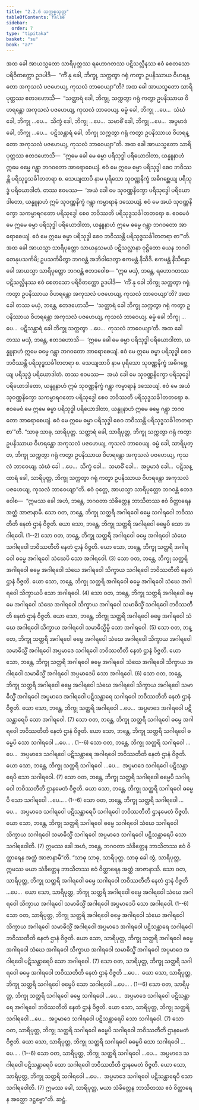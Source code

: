 ```yaml
---
title: "2.2.6 သက္ကစ္စသုတ္တ"
tableOfContents: false
sidebar:
  order: 7
type: "tipitaka"
basket: "su"
book: "a7"
---
```



<DynamicBreadcrumb />

<Division number="70" book="a7">

<Paragraph number="538" book="a7">
အထ ခေါ အာယသ္မတော သာရိပုတ္တဿ ရဟောဂတဿ ပဋိသလ္လီနဿ ဧဝံ စေတသော ပရိဝိတက္ကော ဥဒပါဒိ—  “ကိံ နု ခေါ, ဘိက္ခု, သက္ကတွာ ဂရုံ ကတွာ ဥပနိဿာယ ဝိဟရန္တော အကုသလံ ပဇဟေယျ, ကုသလံ ဘာဝေယျာ”တိ? အထ ခေါ အာယသ္မတော သာရိပုတ္တဿ ဧတဒဟောသိ—  “သတ္ထာရံ ခေါ, ဘိက္ခု, သက္ကတွာ ဂရုံ ကတွာ ဥပနိဿာယ ဝိဟရန္တော အကုသလံ ပဇဟေယျ, ကုသလံ ဘာဝေယျ. ဓမ္မံ ခေါ, ဘိက္ခု …ပေ…  သံဃံ ခေါ, ဘိက္ခု …ပေ…  သိက္ခံ ခေါ, ဘိက္ခု …ပေ…  သမာဓိံ ခေါ, ဘိက္ခု …ပေ…  အပ္ပမာဒံ ခေါ, ဘိက္ခု …ပေ…  ပဋိသန္ထာရံ ခေါ, ဘိက္ခု သက္ကတွာ ဂရုံ ကတွာ ဥပနိဿာယ ဝိဟရန္တော အကုသလံ ပဇဟေယျ, ကုသလံ ဘာဝေယျာ”တိ.
</Paragraph>

<Paragraph number="539" book="a7">
အထ ခေါ အာယသ္မတော သာရိပုတ္တဿ ဧတဒဟောသိ—  “ဣမေ ခေါ မေ ဓမ္မာ ပရိသုဒ္ဓါ ပရိယောဒါတာ, ယန္နူနာဟံ ဣမေ ဓမ္မေ ဂန္တွာ ဘဂဝတော အာရောစေယျံ. ဧဝံ မေ ဣမေ ဓမ္မာ ပရိသုဒ္ဓါ စေဝ ဘဝိဿန္တိ ပရိသုဒ္ဓသင်္ခါတတရာ စ. သေယျထာပိ နာမ ပုရိသော သုဝဏ္ဏနိက္ခံ အဓိဂစ္ဆေယျ ပရိသုဒ္ဓံ ပရိယောဒါတံ. တဿ ဧဝမဿ—  ‘အယံ ခေါ မေ သုဝဏ္ဏနိက္ခော ပရိသုဒ္ဓေါ ပရိယောဒါတော, ယန္နူနာဟံ ဣမံ သုဝဏ္ဏနိက္ခံ ဂန္တွာ ကမ္မာရာနံ ဒဿေယျံ. ဧဝံ မေ အယံ သုဝဏ္ဏနိက္ခော သကမ္မာရဂတော ပရိသုဒ္ဓေါ စေဝ ဘဝိဿတိ ပရိသုဒ္ဓသင်္ခါတတရော စ. ဧဝမေဝံ မေ ဣမေ ဓမ္မာ ပရိသုဒ္ဓါ ပရိယောဒါတာ, ယန္နူနာဟံ ဣမေ ဓမ္မေ ဂန္တွာ ဘဂဝတော အာရောစေယျံ. ဧဝံ မေ ဣမေ ဓမ္မာ ပရိသုဒ္ဓါ စေဝ ဘဝိဿန္တိ ပရိသုဒ္ဓသင်္ခါတတရာ စာ’”တိ.
</Paragraph>

<Paragraph number="540" book="a7">
အထ ခေါ အာယသ္မာ သာရိပုတ္တော သာယနှသမယံ ပဋိသလ္လာနာ ဝုဋ္ဌိတော ယေန ဘဂဝါ တေနုပသင်္ကမိ; ဥပသင်္ကမိတွာ ဘဂဝန္တံ အဘိဝါဒေတွာ ဧကမန္တံ နိသီဒိ. ဧကမန္တံ နိသိန္နော ခေါ အာယသ္မာ သာရိပုတ္တော ဘဂဝန္တံ ဧတဒဝေါစ—
</Paragraph>

<Paragraph number="541" book="a7">
“ဣဓ မယှံ, ဘန္တေ, ရဟောဂတဿ ပဋိသလ္လီနဿ ဧဝံ စေတသော ပရိဝိတက္ကော ဥဒပါဒိ—  ‘ကိံ နု ခေါ ဘိက္ခု သက္ကတွာ ဂရုံ ကတွာ ဥပနိဿာယ ဝိဟရန္တော အကုသလံ ပဇဟေယျ, ကုသလံ ဘာဝေယျာ’တိ? အထ ခေါ တဿ မယှံ, ဘန္တေ, ဧတဒဟောသိ—  ‘သတ္ထာရံ ခေါ ဘိက္ခု သက္ကတွာ ဂရုံ ကတွာ ဥပနိဿာယ ဝိဟရန္တော အကုသလံ ပဇဟေယျ, ကုသလံ ဘာဝေယျ. ဓမ္မံ ခေါ ဘိက္ခု …ပေ…  ပဋိသန္ထာရံ ခေါ ဘိက္ခု သက္ကတွာ …ပေ…  ကုသလံ ဘာဝေယျာ’တိ. အထ ခေါ တဿ မယှံ, ဘန္တေ, ဧတဒဟောသိ—  ‘ဣမေ ခေါ မေ ဓမ္မာ ပရိသုဒ္ဓါ ပရိယောဒါတာ, ယန္နူနာဟံ ဣမေ ဓမ္မေ ဂန္တွာ ဘဂဝတော အာရောစေယျံ. ဧဝံ မေ ဣမေ ဓမ္မာ ပရိသုဒ္ဓါ စေဝ ဘဝိဿန္တိ ပရိသုဒ္ဓသင်္ခါတတရာ စ. သေယျထာပိ နာမ ပုရိသော သုဝဏ္ဏနိက္ခံ အဓိဂစ္ဆေယျ ပရိသုဒ္ဓံ ပရိယောဒါတံ. တဿ ဧဝမဿ—  အယံ ခေါ မေ သုဝဏ္ဏနိက္ခော ပရိသုဒ္ဓေါ ပရိယောဒါတော, ယန္နူနာဟံ ဣမံ သုဝဏ္ဏနိက္ခံ ဂန္တွာ ကမ္မာရာနံ ဒဿေယျံ. ဧဝံ မေ အယံ သုဝဏ္ဏနိက္ခော သကမ္မာရဂတော ပရိသုဒ္ဓေါ စေဝ ဘဝိဿတိ ပရိသုဒ္ဓသင်္ခါတတရော စ. ဧဝမေဝံ မေ ဣမေ ဓမ္မာ ပရိသုဒ္ဓါ ပရိယောဒါတာ, ယန္နူနာဟံ ဣမေ ဓမ္မေ ဂန္တွာ ဘဂဝတော အာရောစေယျံ. ဧဝံ မေ ဣမေ ဓမ္မာ ပရိသုဒ္ဓါ စေဝ ဘဝိဿန္တိ ပရိသုဒ္ဓသင်္ခါတတရာ စာ’”တိ.
</Paragraph>

<Paragraph number="542" book="a7">
“သာဓု သာဓု, သာရိပုတ္တ. သတ္ထာရံ ခေါ, သာရိပုတ္တ, ဘိက္ခု သက္ကတွာ ဂရုံ ကတွာ ဥပနိဿာယ ဝိဟရန္တော အကုသလံ ပဇဟေယျ, ကုသလံ ဘာဝေယျ. ဓမ္မံ ခေါ, သာရိပုတ္တ, ဘိက္ခု သက္ကတွာ ဂရုံ ကတွာ ဥပနိဿာယ ဝိဟရန္တော အကုသလံ ပဇဟေယျ, ကုသလံ ဘာဝေယျ. သံဃံ ခေါ …ပေ…  သိက္ခံ ခေါ…  သမာဓိံ ခေါ…  အပ္ပမာဒံ ခေါ…  ပဋိသန္ထာရံ ခေါ, သာရိပုတ္တ, ဘိက္ခု သက္ကတွာ ဂရုံ ကတွာ ဥပနိဿာယ ဝိဟရန္တော အကုသလံ ပဇဟေယျ, ကုသလံ ဘာဝေယျာ”တိ.
</Paragraph>

<Paragraph number="543" book="a7">
ဧဝံ ဝုတ္တေ, အာယသ္မာ သာရိပုတ္တော ဘဂဝန္တံ ဧတဒဝေါစ—  “ဣမဿ ခေါ အဟံ, ဘန္တေ, ဘဂဝတာ သံခိတ္တေန ဘာသိတဿ ဧဝံ ဝိတ္ထာရေန အတ္ထံ အာဇာနာမိ. သော ဝတ, ဘန္တေ, ဘိက္ခု သတ္ထရိ အဂါရဝေါ ဓမ္မေ သဂါရဝေါ ဘဝိဿတီတိ နေတံ ဌာနံ ဝိဇ္ဇတိ. ယော သော, ဘန္တေ, ဘိက္ခု သတ္ထရိ အဂါရဝေါ ဓမ္မေပိ သော အဂါရဝေါ. (1--2)
</Paragraph>

<Paragraph number="544" book="a7">
သော ဝတ, ဘန္တေ, ဘိက္ခု သတ္ထရိ အဂါရဝေါ ဓမ္မေ အဂါရဝေါ သံဃေ သဂါရဝေါ ဘဝိဿတီတိ နေတံ ဌာနံ ဝိဇ္ဇတိ. ယော သော, ဘန္တေ, ဘိက္ခု သတ္ထရိ အဂါရဝေါ ဓမ္မေ အဂါရဝေါ သံဃေပိ သော အဂါရဝေါ. (3)
</Paragraph>

<Paragraph number="545" book="a7">
သော ဝတ, ဘန္တေ, ဘိက္ခု သတ္ထရိ အဂါရဝေါ ဓမ္မေ အဂါရဝေါ သံဃေ အဂါရဝေါ သိက္ခာယ သဂါရဝေါ ဘဝိဿတီတိ နေတံ ဌာနံ ဝိဇ္ဇတိ. ယော သော, ဘန္တေ, ဘိက္ခု သတ္ထရိ အဂါရဝေါ ဓမ္မေ အဂါရဝေါ သံဃေ အဂါရဝေါ သိက္ခာယပိ သော အဂါရဝေါ. (4)
</Paragraph>

<Paragraph number="546" book="a7">
သော ဝတ, ဘန္တေ, ဘိက္ခု သတ္ထရိ အဂါရဝေါ ဓမ္မေ အဂါရဝေါ သံဃေ အဂါရဝေါ သိက္ခာယ အဂါရဝေါ သမာဓိသ္မိံ သဂါရဝေါ ဘဝိဿတီတိ နေတံ ဌာနံ ဝိဇ္ဇတိ. ယော သော, ဘန္တေ, ဘိက္ခု သတ္ထရိ အဂါရဝေါ ဓမ္မေ အဂါရဝေါ သံဃေ အဂါရဝေါ သိက္ခာယ အဂါရဝေါ သမာဓိသ္မိမ္ပိ သော အဂါရဝေါ. (5)
</Paragraph>

<Paragraph number="547" book="a7">
သော ဝတ, ဘန္တေ, ဘိက္ခု သတ္ထရိ အဂါရဝေါ ဓမ္မေ အဂါရဝေါ သံဃေ အဂါရဝေါ သိက္ခာယ အဂါရဝေါ သမာဓိသ္မိံ အဂါရဝေါ အပ္ပမာဒေ သဂါရဝေါ ဘဝိဿတီတိ နေတံ ဌာနံ ဝိဇ္ဇတိ. ယော သော, ဘန္တေ, ဘိက္ခု သတ္ထရိ အဂါရဝေါ ဓမ္မေ အဂါရဝေါ သံဃေ အဂါရဝေါ သိက္ခာယ အဂါရဝေါ သမာဓိသ္မိံ အဂါရဝေါ အပ္ပမာဒေပိ သော အဂါရဝေါ. (6)
</Paragraph>

<Paragraph number="548" book="a7">
သော ဝတ, ဘန္တေ, ဘိက္ခု သတ္ထရိ အဂါရဝေါ ဓမ္မေ အဂါရဝေါ သံဃေ အဂါရဝေါ သိက္ခာယ အဂါရဝေါ သမာဓိသ္မိံ အဂါရဝေါ အပ္ပမာဒေ အဂါရဝေါ ပဋိသန္ထာရေ သဂါရဝေါ ဘဝိဿတီတိ နေတံ ဌာနံ ဝိဇ္ဇတိ. ယော သော, ဘန္တေ, ဘိက္ခု သတ္ထရိ အဂါရဝေါ …ပေ…  အပ္ပမာဒေ အဂါရဝေါ ပဋိသန္ထာရေပိ သော အဂါရဝေါ. (7)
</Paragraph>

<Paragraph number="549" book="a7">
သော ဝတ, ဘန္တေ, ဘိက္ခု သတ္ထရိ သဂါရဝေါ ဓမ္မေ အဂါရဝေါ ဘဝိဿတီတိ နေတံ ဌာနံ ဝိဇ္ဇတိ. ယော သော, ဘန္တေ, ဘိက္ခု သတ္ထရိ သဂါရဝေါ ဓမ္မေပိ သော သဂါရဝေါ …ပေ… . (1--6)
</Paragraph>

<Paragraph number="550" book="a7">
သော ဝတ, ဘန္တေ, ဘိက္ခု သတ္ထရိ သဂါရဝေါ …ပေ…  အပ္ပမာဒေ သဂါရဝေါ ပဋိသန္ထာရေ အဂါရဝေါ ဘဝိဿတီတိ နေတံ ဌာနံ ဝိဇ္ဇတိ. ယော သော, ဘန္တေ, ဘိက္ခု သတ္ထရိ သဂါရဝေါ …ပေ…  အပ္ပမာဒေ သဂါရဝေါ ပဋိသန္ထာရေပိ သော သဂါရဝေါ. (7)
</Paragraph>

<Paragraph number="551" book="a7">
သော ဝတ, ဘန္တေ, ဘိက္ခု သတ္ထရိ သဂါရဝေါ ဓမ္မေပိ သဂါရဝေါ ဘဝိဿတီတိ ဌာနမေတံ ဝိဇ္ဇတိ. ယော သော, ဘန္တေ, ဘိက္ခု သတ္ထရိ သဂါရဝေါ ဓမ္မေပိ သော သဂါရဝေါ …ပေ… . (1--6)
</Paragraph>

<Paragraph number="552" book="a7">
သော ဝတ, ဘန္တေ, ဘိက္ခု သတ္ထရိ သဂါရဝေါ …ပေ…  အပ္ပမာဒေ သဂါရဝေါ ပဋိသန္ထာရေပိ သဂါရဝေါ ဘဝိဿတီတိ ဌာနမေတံ ဝိဇ္ဇတိ. ယော သော, ဘန္တေ, ဘိက္ခု သတ္ထရိ သဂါရဝေါ ဓမ္မေ သဂါရဝေါ သံဃေ သဂါရဝေါ သိက္ခာယ သဂါရဝေါ သမာဓိသ္မိံ သဂါရဝေါ အပ္ပမာဒေ သဂါရဝေါ ပဋိသန္ထာရေပိ သော သဂါရဝေါတိ. (7)
</Paragraph>

<Paragraph number="553" book="a7">
ဣမဿ ခေါ အဟံ, ဘန္တေ, ဘဂဝတာ သံခိတ္တေန ဘာသိတဿ ဧဝံ ဝိတ္ထာရေန အတ္ထံ အာဇာနာမီ”တိ.
</Paragraph>

<Paragraph number="554" book="a7">
“သာဓု သာဓု, သာရိပုတ္တ. သာဓု ခေါ တွံ, သာရိပုတ္တ, ဣမဿ မယာ သံခိတ္တေန ဘာသိတဿ ဧဝံ ဝိတ္ထာရေန အတ္ထံ အာဇာနာသိ. သော ဝတ, သာရိပုတ္တ, ဘိက္ခု သတ္ထရိ အဂါရဝေါ ဓမ္မေ သဂါရဝေါ ဘဝိဿတီတိ နေတံ ဌာနံ ဝိဇ္ဇတိ …ပေ…  ယော သော, သာရိပုတ္တ, ဘိက္ခု သတ္ထရိ အဂါရဝေါ ဓမ္မေ အဂါရဝေါ သံဃေ အဂါရဝေါ သိက္ခာယ အဂါရဝေါ သမာဓိသ္မိံ အဂါရဝေါ အပ္ပမာဒေပိ သော အဂါရဝေါ. (1--6)
</Paragraph>

<Paragraph number="555" book="a7">
သော ဝတ, သာရိပုတ္တ, ဘိက္ခု သတ္ထရိ အဂါရဝေါ ဓမ္မေ အဂါရဝေါ သံဃေ အဂါရဝေါ သိက္ခာယ အဂါရဝေါ သမာဓိသ္မိံ အဂါရဝေါ အပ္ပမာဒေ အဂါရဝေါ ပဋိသန္ထာရေ သဂါရဝေါ ဘဝိဿတီတိ နေတံ ဌာနံ ဝိဇ္ဇတိ. ယော သော, သာရိပုတ္တ, ဘိက္ခု သတ္ထရိ အဂါရဝေါ ဓမ္မေ အဂါရဝေါ သံဃေ အဂါရဝေါ သိက္ခာယ အဂါရဝေါ သမာဓိသ္မိံ အဂါရဝေါ အပ္ပမာဒေ အဂါရဝေါ ပဋိသန္ထာရေပိ သော အဂါရဝေါ. (7)
</Paragraph>

<Paragraph number="556" book="a7">
သော ဝတ, သာရိပုတ္တ, ဘိက္ခု သတ္ထရိ သဂါရဝေါ ဓမ္မေ အဂါရဝေါ ဘဝိဿတီတိ နေတံ ဌာနံ ဝိဇ္ဇတိ …ပေ…  ယော သော, သာရိပုတ္တ, ဘိက္ခု သတ္ထရိ သဂါရဝေါ ဓမ္မေပိ သော သဂါရဝေါ …ပေ… . (1--6)
</Paragraph>

<Paragraph number="557" book="a7">
သော ဝတ, သာရိပုတ္တ, ဘိက္ခု သတ္ထရိ သဂါရဝေါ ဓမ္မေ သဂါရဝေါ …ပေ…  အပ္ပမာဒေ သဂါရဝေါ ပဋိသန္ထာရေ အဂါရဝေါ ဘဝိဿတီတိ နေတံ ဌာနံ ဝိဇ္ဇတိ. ယော သော, သာရိပုတ္တ, ဘိက္ခု သတ္ထရိ သဂါရဝေါ …ပေ…  အပ္ပမာဒေ သဂါရဝေါ ပဋိသန္ထာရေပိ သော သဂါရဝေါ. (7)
</Paragraph>

<Paragraph number="558" book="a7">
သော ဝတ, သာရိပုတ္တ, ဘိက္ခု သတ္ထရိ သဂါရဝေါ ဓမ္မေပိ သဂါရဝေါ ဘဝိဿတီတိ ဌာနမေတံ ဝိဇ္ဇတိ. ယော သော, သာရိပုတ္တ, ဘိက္ခု သတ္ထရိ သဂါရဝေါ ဓမ္မေပိ သော သဂါရဝေါ …ပေ… . (1--6)
</Paragraph>

<Paragraph number="559" book="a7">
သော ဝတ, သာရိပုတ္တ, ဘိက္ခု သတ္ထရိ သဂါရဝေါ …ပေ…  အပ္ပမာဒေ သဂါရဝေါ ပဋိသန္ထာရေပိ သော သဂါရဝေါ ဘဝိဿတီတိ ဌာနမေတံ ဝိဇ္ဇတိ. ယော သော, သာရိပုတ္တ, ဘိက္ခု သတ္ထရိ သဂါရဝေါ …ပေ…  အပ္ပမာဒေ သဂါရဝေါ ပဋိသန္ထာရေပိ သော သဂါရဝေါတိ. (7)
</Paragraph>

<Paragraph number="560" book="a7">
ဣမဿ ခေါ, သာရိပုတ္တ, မယာ သံခိတ္တေန ဘာသိတဿ ဧဝံ ဝိတ္ထာရေန အတ္ထော ဒဋ္ဌဗ္ဗော”တိ.

</Paragraph>
</Division>

<Paragraph number="561" type="center" book="a7">
ဆဋ္ဌံ.
</Paragraph>